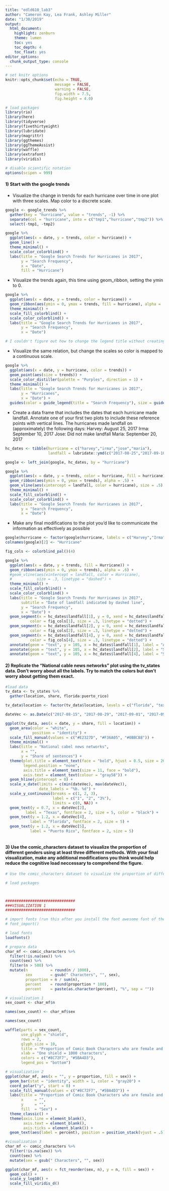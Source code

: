 ```yaml
---
title: "edld610_lab3"
author: "Cameron Kay, Lea Frank, Ashley Miller"
date: "1/30/2019"
output:
  html_document:
    highlight: zenburn
    theme: lumen
    toc: yes
    toc_depth: 4
    toc_float: yes
editor_options: 
  chunk_output_type: console
---
```


```r
# set knitr options
knitr::opts_chunk$set(echo = TRUE,
                      message = FALSE,
                      warning = FALSE,
                      fig.width = 7.5,
                      fig.height = 4.0)

# load packages
library(rio)
library(here)
library(tidyverse)
library(fivethirtyeight)
library(lubridate)
library(magrittr)
library(ggthemes)
library(ggThemeAssist)
library(waffle)
library(extrafont)
library(viridis)

# disable scientific notation
options(scipen = 999)
```

#### 1) Start with the google trends

+ Visualize the change in trends for each hurricane over time in one plot with three scales. Map color to a discrete scale.

```r

google <- google_trends %>% 
  gather(key = "hurricane", value = "trends", -1) %>% 
  separate(col = "hurricane", into = c("tmp1","hurricane","tmp2")) %>% 
  select(-tmp1, -tmp2)

google %>% 
  ggplot(aes(x = date, y = trends, color = hurricane)) +
  geom_line() +
  theme_minimal() +
  scale_color_colorblind() +
  labs(title = "Google Search Trends for Hurricanes in 2017",
       y = "Search Frequency",
       x = "Date",
       fill = "Hurricane")
```

+ Visualize the trends again, this time using geom_ribbon, setting the ymin to 0.

```r
google %>% 
  ggplot(aes(x = date, y = trends, color = hurricane)) +
  geom_ribbon(aes(ymin = 0, ymax = trends, fill = hurricane), alpha = .5) +
  theme_minimal() +
  scale_fill_colorblind() +
  scale_color_colorblind() +
  labs(title = "Google Search Trends for Hurricanes in 2017",
       y = "Search Frequency",
       x = "Date")

# I couldn't figure out how to change the legend title without creating an extra legend for the other scale (color or fill)
```

+ Visualize the same relation, but change the scales so color is mapped to a continuous scale.

```r
google %>% 
  ggplot(aes(x = date, y = hurricane, color = trends)) +
  geom_point(aes(size = trends)) +
  scale_color_distiller(palette = "Purples", direction = 1) +
  theme_minimal() +
  labs(title = "Google Search Trends for Hurricanes in 2017",
       y = "Hurricanes",
       x = "Date") +
  guides(color = guide_legend(title = "Search Frequency"), size = guide_legend(title = "Search Frequency"))

```

+ Create a data frame that includes the dates that each hurricane made landfall. Annotate one of your first two plots to include these reference points with vertical lines. The hurricanes made landfall on (approximately) the following days:
      Harvey: August 25, 2017
      Irma: September 10, 2017
      Jose: Did not make landfall
      Maria: September 20, 2017
      
```r
hc_dates <- tibble(hurricane = c("harvey","irma","jose","maria"),
                   landfall = lubridate::ymd(c("2017-08-25","2017-09-10",NA,"2017-09-20")))

google <- left_join(google, hc_dates, by = "hurricane")

google %>% 
  ggplot(aes(x = date, y = trends, color = hurricane, fill = hurricane)) +
  geom_ribbon(aes(ymin = 0, ymax = trends), alpha = .5) +
  geom_vline(aes(xintercept = landfall, color = hurricane), size = .5) +
  theme_minimal() +
  scale_fill_colorblind() +
  scale_color_colorblind() +
  labs(title = "Google Search Trends for Hurricanes in 2017",
       y = "Search Frequency",
       x = "Date")

```
      
+ Make any final modifications to the plot you’d like to communicate the information as effectively as possible

```r
google$hurricane <- factor(google$hurricane, labels = c("Harvey","Irma","Jose","Maria"))
colnames(google)[2] <- "Hurricane"

fig_cols <- colorblind_pal()(4)

google %>% 
  ggplot(aes(x = date, y = trends, fill = Hurricane)) +
  geom_ribbon(aes(ymin = 0, ymax = trends), alpha = .6) +
  #geom_vline(aes(xintercept = landfall, color = Hurricane), 
  #           size = .3, linetype = "dashed") +
  theme_minimal() +
  scale_fill_colorblind() +
  scale_color_colorblind() +
  labs(title = "Google Search Trends for Hurricanes in 2017",
       subtitle = "Date of landfall indicated by dashed line",
       y = "Search Frequency",
       x = "Date") +
  geom_segment(x = hc_dates$landfall[1], y = 0, xend = hc_dates$landfall[1], yend = 100,
           color = fig_cols[1], size = .3, linetype = "dotted") +
  geom_segment(x = hc_dates$landfall[2], y = 0, xend = hc_dates$landfall[2], yend = 100,
           color = fig_cols[2], size = .3, linetype = "dotted") +
  geom_segment(x = hc_dates$landfall[4], y = 0, xend = hc_dates$landfall[4], yend = 100,
           color = fig_cols[4], size = .3, linetype = "dotted") +
  annotate(geom = "text", y = 105, x = hc_dates$landfall[1], label = "Aug 25") +
  annotate(geom = "text", y = 105, x = hc_dates$landfall[2], label = "Sep 10") +
  annotate(geom = "text", y = 105, x = hc_dates$landfall[4], label = "Sep 20")

```

#### 2) Replicate the “National cable news networks” plot using the tv_states data. Don’t worry about all the labels. Try to match the colors but don’t worry about getting them exact.

```r

#load data
tv_data <- tv_states %>%
  gather(location, share, florida:puerto_rico) 

tv_data$location <- factor(tv_data$location, levels = c("florida", "texas", "puerto_rico"))

dateVec <- as.Date(c("2017-08-15", "2017-08-29", "2017-09-01", "2017-09-09", "2017-09-29", "2017-10-01", "2017-10-10"))

ggplot(tv_data, aes(x = date, y = share, fill = location)) +
  geom_area(color = "white",
            position = "identity") +
  scale_fill_manual(values = c("#E2327D", "#F36A05", "#0BBCB8")) +
  theme_minimal() +
  labs(title = "National cabel news networks",
       x = "", 
       y = "Share of sentences") + 
  theme(plot.title = element_text(face = "bold", hjust = 0.5, size = 20),
        legend.position = "none",
        axis.title = element_text(size = 11, face = "bold"),
        axis.text = element_text(colour = "gray58")) +
  geom_hline(yintercept = 0) +
  scale_x_date(limits = c(min(dateVec), max(dateVec)), 
               date_labels = "%b. %d") +
  scale_y_continuous(breaks = c(1, 2, 3),
                     label = c("1", "2", "3%"),
                     limits = c(0, NA)) +
  geom_text(y = 0.7, x = dateVec[2], 
         label = "Texas", fontface = 2, size = 5, color = "black") +
  geom_text(y = 1.2, x = dateVec[4], 
           label = "Florida", fontface = 2, size = 5) +
  geom_text(y = 1.2, x = dateVec[5], 
           label = "Puerto Rico", fontface = 2, size = 5)
 
```

#### 3) Use the comic_characters dataset to visualize the proportion of different genders using at least **three** different methods. With your final visualization, make any additional modifications you think would help reduce the cognitive load neccessary to comprehend the figure.

```r
# Use the comic_characters dataset to visualize the proportion of different genders using at least three different methods. With your final visualization, make any additional modifications you think would help reduce the cognitive load neccessary to comprehend the figure.

# load packages



###############################
###VISUALIZATION 1
###############################

# import fonts (run this after you install the font awesome font of the first time)
# font_import()

# load fonts 
loadfonts()

# prepare data
char_mf <- comic_characters %>%
  filter(!is.na(sex)) %>%
  count(sex) %>%
  filter(n > 500) %>%
  mutate(n          = round(n / 1000),
         sex        = gsub(" Characters", "", sex),
         proportion = n / sum(n),
         percent    = round(proportion * 100),
         percent    = paste(as.character(percent), "%", sep = ""))

# visualization 1
sex_count <- char_mf$n

names(sex_count) <- char_mf$sex

names(sex_count)

waffle(parts = sex_count, 
       use_glyph = "shield", 
       rows = 2, 
       glyph_size = 10, 
       title = "Proportion of Comic Book Characters who are female and male",
       xlab = "One shield = 1000 characters",
       colors = c("#8C72F7", "#5BA4D3"),
       legend_pos = "bottom")

# visualization 2
ggplot(char_mf, aes(x = "", y = proportion, fill = sex)) + 
  geom_bar(stat = "identity", width = 1, color = "gray20") + 
  coord_polar("y", start = 0) +
  scale_fill_manual(values = c("#8C72F7", "#5BA4D3")) +
  labs(title = "Proportion of Comic Book Characters who are female and male",
       x     = "",
       y     = "",
       fill  = "Sex") +
  theme_classic() +
  theme(axis.line = element_blank(),
        axis.text = element_blank(),
        axis.ticks = element_blank()) +
  geom_text(aes(label = percent), position = position_stack(vjust = .5))

#visualization 3
char_mf <- comic_characters %>%
  filter(!is.na(sex)) %>%
  count(sex) %>%
  mutate(sex = gsub(" Characters", "", sex))

ggplot(char_mf, aes(x = fct_reorder(sex, n), y = n, fill = sex)) +
  geom_col() +
  scale_y_log10() +
  scale_fill_viridis_d()
  


```
